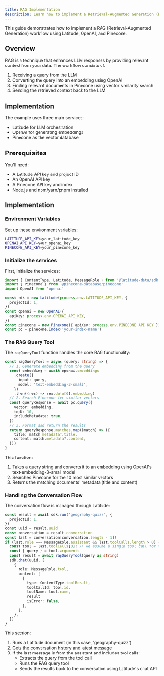 ```yaml
---
title: RAG Implementation
description: Learn how to implement a Retrieval-Augmented Generation (RAG) workflow with Latitude
---
```


This guide demonstrates how to implement a RAG (Retrieval-Augmented Generation) workflow using Latitude, OpenAI, and Pinecone.

## Overview

RAG is a technique that enhances LLM responses by providing relevant context from your data. The workflow consists of:

1. Receiving a query from the LLM
2. Converting the query into an embedding using OpenAI
3. Finding relevant documents in Pinecone using vector similarity search
4. Sending the retrieved context back to the LLM

## Implementation

The example uses three main services:

- Latitude for LLM orchestration
- OpenAI for generating embeddings
- Pinecone as the vector database

## Prerequisites

You'll need:

- A Latitude API key and project ID
- An OpenAI API key
- A Pinecone API key and index
- Node.js and npm/yarn/pnpm installed

## Implementation

### Environment Variables

Set up these environment variables:

```bash
LATITUDE_API_KEY=your_latitude_key
OPENAI_API_KEY=your_openai_key
PINECONE_API_KEY=your_pinecone_key
```

### Initialize the services

First, initialize the services:

```typescript
import { ContentType, Latitude, MessageRole } from '@latitude-data/sdk'
import { Pinecone } from '@pinecone-database/pinecone'
import OpenAI from 'openai'

const sdk = new Latitude(process.env.LATITUDE_API_KEY, {
  projectId: 1,
})
const openai = new OpenAI({
  apiKey: process.env.OPENAI_API_KEY,
})
const pinecone = new Pinecone({ apiKey: process.env.PINECONE_API_KEY })
const pc = pinecone.Index('your-index-name')
```

### The RAG Query Tool

The `ragQueryTool` function handles the core RAG functionality:

```typescript
const ragQueryTool = async (query: string) => {
  // 1. Generate embedding from the query
  const embedding = await openai.embeddings
    .create({
      input: query,
      model: 'text-embedding-3-small',
    })
    .then((res) => res.data[0].embedding)
  // 2. Search Pinecone for similar vectors
  const queryResponse = await pc.query({
    vector: embedding,
    topK: 10,
    includeMetadata: true,
  })
  // 3. Format and return the results
  return queryResponse.matches.map((match) => ({
    title: match.metadata?.title,
    content: match.metadata?.content,
  }))
}
```

This function:

1. Takes a query string and converts it to an embedding using OpenAI's text-embedding-3-small model
2. Searches Pinecone for the 10 most similar vectors
3. Returns the matching documents' metadata (title and content)

### Handling the Conversation Flow

The conversation flow is managed through Latitude:

```typescript
const result = await sdk.run('geography-quizz', {
  projectId: 1,
})
const uuid = result.uuid
const conversation = result.conversation
const last = conversation[conversation.length - 1]!
if (last.role === MessageRole.assistant && last.toolCalls.length > 0) {
  const tool = last.toolCalls[0]! // we assume a single tool call for this example
  const { query } = tool.arguments
  const result = await ragQueryTool(query as string)
  sdk.chat(uuid, [
    {
      role: MessageRole.tool,
      content: [
        {
          type: ContentType.toolResult,
          toolCallId: tool.id,
          toolName: tool.name,
          result,
          isError: false,
        },
      ],
    },
  ])
}
```

This section:

1. Runs a Latitude document (in this case, 'geography-quizz')
2. Gets the conversation history and latest message
3. If the last message is from the assistant and includes tool calls:
   - Extracts the query from the tool call
   - Runs the RAG query tool
   - Sends the results back to the conversation using Latitude's chat API
